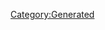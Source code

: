 {{Database/Diva/DivaInfo
 |Attr=3
 |ID=9
 |BodyId=2
 |PersonalityId=5
 |Enabled=2
 |LIOGKHIGJKN=0
 |HomeBgId=13
}}
{{DivaStat
 |Level=0
 |Life=9999
 |Soul=240
 |Vocal=180
 |Charm=180
 |Fold=60
 |Support=50
}}
{{DivaStat
 |Level=1
 |Life=9999
 |Soul=265
 |Vocal=180
 |Charm=180
 |Fold=60
 |Support=50
}}
{{DivaStat
 |Level=2
 |Life=9999
 |Soul=265
 |Vocal=200
 |Charm=180
 |Fold=60
 |Support=50
}}
{{DivaStat
 |Level=3
 |Life=9999
 |Soul=265
 |Vocal=200
 |Charm=200
 |Fold=60
 |Support=50
}}
{{DivaStat
 |Level=4
 |Life=9999
 |Soul=290
 |Vocal=200
 |Charm=200
 |Fold=60
 |Support=50
}}
{{DivaStat
 |Level=5
 |Life=9999
 |Soul=290
 |Vocal=220
 |Charm=200
 |Fold=60
 |Support=50
}}
{{DivaStat
 |Level=6
 |Life=9999
 |Soul=290
 |Vocal=220
 |Charm=220
 |Fold=60
 |Support=50
}}
{{DivaStat
 |Level=7
 |Life=9999
 |Soul=315
 |Vocal=220
 |Charm=220
 |Fold=60
 |Support=50
}}
{{DivaStat
 |Level=8
 |Life=9999
 |Soul=315
 |Vocal=240
 |Charm=220
 |Fold=60
 |Support=50
}}
{{DivaStat
 |Level=9
 |Life=9999
 |Soul=315
 |Vocal=240
 |Charm=240
 |Fold=60
 |Support=50
}}
{{DivaStat
 |Level=10
 |Life=9999
 |Soul=340
 |Vocal=240
 |Charm=240
 |Fold=60
 |Support=50
}}
{{DivaStat
 |Level=11
 |Life=9999
 |Soul=340
 |Vocal=260
 |Charm=240
 |Fold=60
 |Support=50
}}
{{DivaStat
 |Level=12
 |Life=9999
 |Soul=340
 |Vocal=260
 |Charm=260
 |Fold=60
 |Support=50
}}
{{DivaStat
 |Level=13
 |Life=9999
 |Soul=365
 |Vocal=260
 |Charm=260
 |Fold=60
 |Support=50
}}
{{DivaStat
 |Level=14
 |Life=9999
 |Soul=365
 |Vocal=280
 |Charm=260
 |Fold=60
 |Support=50
}}
{{DivaStat
 |Level=15
 |Life=9999
 |Soul=365
 |Vocal=280
 |Charm=280
 |Fold=60
 |Support=50
}}
{{DivaStat
 |Level=16
 |Life=9999
 |Soul=390
 |Vocal=280
 |Charm=280
 |Fold=60
 |Support=50
}}
{{DivaStat
 |Level=17
 |Life=9999
 |Soul=390
 |Vocal=300
 |Charm=280
 |Fold=60
 |Support=50
}}
{{DivaStat
 |Level=18
 |Life=9999
 |Soul=390
 |Vocal=300
 |Charm=300
 |Fold=60
 |Support=50
}}
{{DivaStat
 |Level=19
 |Life=9999
 |Soul=415
 |Vocal=300
 |Charm=300
 |Fold=60
 |Support=50
}}
{{DivaStat
 |Level=20
 |Life=9999
 |Soul=415
 |Vocal=320
 |Charm=300
 |Fold=60
 |Support=50
}}
{{DivaStat
 |Level=21
 |Life=9999
 |Soul=415
 |Vocal=320
 |Charm=320
 |Fold=60
 |Support=50
}}
{{DivaStat
 |Level=22
 |Life=9999
 |Soul=440
 |Vocal=320
 |Charm=320
 |Fold=60
 |Support=50
}}
{{DivaStat
 |Level=23
 |Life=9999
 |Soul=440
 |Vocal=340
 |Charm=320
 |Fold=60
 |Support=50
}}
{{DivaStat
 |Level=24
 |Life=9999
 |Soul=440
 |Vocal=340
 |Charm=340
 |Fold=60
 |Support=50
}}
{{DivaStat
 |Level=25
 |Life=9999
 |Soul=465
 |Vocal=340
 |Charm=340
 |Fold=60
 |Support=50
}}
{{DivaStat
 |Level=26
 |Life=9999
 |Soul=465
 |Vocal=360
 |Charm=340
 |Fold=60
 |Support=50
}}
{{DivaStat
 |Level=27
 |Life=9999
 |Soul=465
 |Vocal=360
 |Charm=360
 |Fold=60
 |Support=50
}}
{{DivaStat
 |Level=28
 |Life=9999
 |Soul=490
 |Vocal=360
 |Charm=360
 |Fold=60
 |Support=50
}}
{{DivaStat
 |Level=29
 |Life=9999
 |Soul=490
 |Vocal=380
 |Charm=360
 |Fold=60
 |Support=50
}}
{{DivaStat
 |Level=30
 |Life=9999
 |Soul=490
 |Vocal=380
 |Charm=380
 |Fold=60
 |Support=50
}}
{{DivaStat
 |Level=31
 |Life=9999
 |Soul=515
 |Vocal=380
 |Charm=380
 |Fold=60
 |Support=50
}}
{{DivaStat
 |Level=32
 |Life=9999
 |Soul=515
 |Vocal=400
 |Charm=380
 |Fold=60
 |Support=50
}}
{{DivaStat
 |Level=33
 |Life=9999
 |Soul=515
 |Vocal=400
 |Charm=400
 |Fold=60
 |Support=50
}}
{{DivaStat
 |Level=34
 |Life=9999
 |Soul=540
 |Vocal=400
 |Charm=400
 |Fold=60
 |Support=50
}}
{{DivaStat
 |Level=35
 |Life=9999
 |Soul=540
 |Vocal=420
 |Charm=400
 |Fold=60
 |Support=50
}}
{{DivaStat
 |Level=36
 |Life=9999
 |Soul=540
 |Vocal=420
 |Charm=420
 |Fold=60
 |Support=50
}}
{{DivaStat
 |Level=37
 |Life=9999
 |Soul=565
 |Vocal=420
 |Charm=420
 |Fold=60
 |Support=50
}}
{{DivaStat
 |Level=38
 |Life=9999
 |Soul=565
 |Vocal=440
 |Charm=420
 |Fold=60
 |Support=50
}}
{{DivaStat
 |Level=39
 |Life=9999
 |Soul=565
 |Vocal=440
 |Charm=440
 |Fold=60
 |Support=50
}}
{{DivaStat
 |Level=40
 |Life=9999
 |Soul=590
 |Vocal=440
 |Charm=440
 |Fold=60
 |Support=50
}}
{{DivaStat
 |Level=41
 |Life=9999
 |Soul=590
 |Vocal=460
 |Charm=440
 |Fold=60
 |Support=50
}}
{{DivaStat
 |Level=42
 |Life=9999
 |Soul=590
 |Vocal=460
 |Charm=460
 |Fold=60
 |Support=50
}}
{{DivaStat
 |Level=43
 |Life=9999
 |Soul=615
 |Vocal=460
 |Charm=460
 |Fold=60
 |Support=50
}}
{{DivaStat
 |Level=44
 |Life=9999
 |Soul=615
 |Vocal=480
 |Charm=460
 |Fold=60
 |Support=50
}}
{{DivaStat
 |Level=45
 |Life=9999
 |Soul=615
 |Vocal=480
 |Charm=480
 |Fold=60
 |Support=50
}}
{{DivaStat
 |Level=46
 |Life=9999
 |Soul=640
 |Vocal=480
 |Charm=480
 |Fold=60
 |Support=50
}}
{{DivaStat
 |Level=47
 |Life=9999
 |Soul=640
 |Vocal=500
 |Charm=480
 |Fold=60
 |Support=50
}}
{{DivaStat
 |Level=48
 |Life=9999
 |Soul=640
 |Vocal=500
 |Charm=500
 |Fold=60
 |Support=50
}}
{{DivaStat
 |Level=49
 |Life=9999
 |Soul=665
 |Vocal=500
 |Charm=500
 |Fold=60
 |Support=50
}}
{{DivaStat
 |Level=50
 |Life=9999
 |Soul=665
 |Vocal=520
 |Charm=500
 |Fold=60
 |Support=50
}}
{{DivaStat
 |Level=51
 |Life=9999
 |Soul=665
 |Vocal=520
 |Charm=520
 |Fold=60
 |Support=50
}}
{{DivaStat
 |Level=52
 |Life=9999
 |Soul=690
 |Vocal=520
 |Charm=520
 |Fold=60
 |Support=50
}}
{{DivaStat
 |Level=53
 |Life=9999
 |Soul=690
 |Vocal=540
 |Charm=520
 |Fold=60
 |Support=50
}}
{{DivaStat
 |Level=54
 |Life=9999
 |Soul=690
 |Vocal=540
 |Charm=540
 |Fold=60
 |Support=50
}}
{{DivaStat
 |Level=55
 |Life=9999
 |Soul=715
 |Vocal=540
 |Charm=540
 |Fold=60
 |Support=50
}}
{{DivaStat
 |Level=56
 |Life=9999
 |Soul=715
 |Vocal=560
 |Charm=540
 |Fold=60
 |Support=50
}}
{{DivaStat
 |Level=57
 |Life=9999
 |Soul=715
 |Vocal=560
 |Charm=560
 |Fold=60
 |Support=50
}}
{{DivaStat
 |Level=58
 |Life=9999
 |Soul=740
 |Vocal=560
 |Charm=560
 |Fold=60
 |Support=50
}}
{{DivaStat
 |Level=59
 |Life=9999
 |Soul=740
 |Vocal=580
 |Charm=560
 |Fold=60
 |Support=50
}}
{{DivaStat
 |Level=60
 |Life=9999
 |Soul=740
 |Vocal=580
 |Charm=580
 |Fold=60
 |Support=50
}}
{{DivaStat
 |Level=61
 |Life=9999
 |Soul=765
 |Vocal=580
 |Charm=580
 |Fold=60
 |Support=50
}}
{{DivaStat
 |Level=62
 |Life=9999
 |Soul=765
 |Vocal=600
 |Charm=580
 |Fold=60
 |Support=50
}}
{{DivaStat
 |Level=63
 |Life=9999
 |Soul=765
 |Vocal=600
 |Charm=600
 |Fold=60
 |Support=50
}}
{{DivaStat
 |Level=64
 |Life=9999
 |Soul=790
 |Vocal=600
 |Charm=600
 |Fold=60
 |Support=50
}}
{{DivaStat
 |Level=65
 |Life=9999
 |Soul=790
 |Vocal=620
 |Charm=600
 |Fold=60
 |Support=50
}}
{{DivaStat
 |Level=66
 |Life=9999
 |Soul=790
 |Vocal=620
 |Charm=620
 |Fold=60
 |Support=50
}}
{{DivaStat
 |Level=67
 |Life=9999
 |Soul=815
 |Vocal=620
 |Charm=620
 |Fold=60
 |Support=50
}}
{{DivaStat
 |Level=68
 |Life=9999
 |Soul=815
 |Vocal=640
 |Charm=620
 |Fold=60
 |Support=50
}}
{{DivaStat
 |Level=69
 |Life=9999
 |Soul=815
 |Vocal=640
 |Charm=640
 |Fold=60
 |Support=50
}}
{{DivaStat
 |Level=70
 |Life=9999
 |Soul=840
 |Vocal=640
 |Charm=640
 |Fold=60
 |Support=50
}}
{{DivaStat
 |Level=71
 |Life=9999
 |Soul=840
 |Vocal=660
 |Charm=640
 |Fold=60
 |Support=50
}}
{{DivaStat
 |Level=72
 |Life=9999
 |Soul=840
 |Vocal=660
 |Charm=660
 |Fold=60
 |Support=50
}}
{{DivaStat
 |Level=73
 |Life=9999
 |Soul=865
 |Vocal=660
 |Charm=660
 |Fold=60
 |Support=50
}}
{{DivaStat
 |Level=74
 |Life=9999
 |Soul=865
 |Vocal=680
 |Charm=660
 |Fold=60
 |Support=50
}}
{{DivaStat
 |Level=75
 |Life=9999
 |Soul=865
 |Vocal=680
 |Charm=680
 |Fold=60
 |Support=50
}}
{{DivaStat
 |Level=76
 |Life=9999
 |Soul=890
 |Vocal=680
 |Charm=680
 |Fold=60
 |Support=50
}}
{{DivaStat
 |Level=77
 |Life=9999
 |Soul=890
 |Vocal=700
 |Charm=680
 |Fold=60
 |Support=50
}}
{{DivaStat
 |Level=78
 |Life=9999
 |Soul=890
 |Vocal=700
 |Charm=700
 |Fold=60
 |Support=50
}}
{{DivaStat
 |Level=79
 |Life=9999
 |Soul=915
 |Vocal=700
 |Charm=700
 |Fold=60
 |Support=50
}}
{{DivaStat
 |Level=80
 |Life=9999
 |Soul=915
 |Vocal=720
 |Charm=700
 |Fold=60
 |Support=50
}}
{{DivaStat
 |Level=81
 |Life=9999
 |Soul=915
 |Vocal=720
 |Charm=720
 |Fold=60
 |Support=50
}}
{{DivaStat
 |Level=82
 |Life=9999
 |Soul=940
 |Vocal=720
 |Charm=720
 |Fold=60
 |Support=50
}}
{{DivaStat
 |Level=83
 |Life=9999
 |Soul=940
 |Vocal=740
 |Charm=720
 |Fold=60
 |Support=50
}}
{{DivaStat
 |Level=84
 |Life=9999
 |Soul=940
 |Vocal=740
 |Charm=740
 |Fold=60
 |Support=50
}}
{{DivaStat
 |Level=85
 |Life=9999
 |Soul=965
 |Vocal=740
 |Charm=740
 |Fold=60
 |Support=50
}}
{{DivaStat
 |Level=86
 |Life=9999
 |Soul=965
 |Vocal=760
 |Charm=740
 |Fold=60
 |Support=50
}}
{{DivaStat
 |Level=87
 |Life=9999
 |Soul=965
 |Vocal=760
 |Charm=760
 |Fold=60
 |Support=50
}}
{{DivaStat
 |Level=88
 |Life=9999
 |Soul=990
 |Vocal=760
 |Charm=760
 |Fold=60
 |Support=50
}}
{{DivaStat
 |Level=89
 |Life=9999
 |Soul=990
 |Vocal=780
 |Charm=760
 |Fold=60
 |Support=50
}}
{{DivaStat
 |Level=90
 |Life=9999
 |Soul=990
 |Vocal=780
 |Charm=780
 |Fold=60
 |Support=50
}}
{{DivaStat
 |Level=91
 |Life=9999
 |Soul=1015
 |Vocal=780
 |Charm=780
 |Fold=60
 |Support=50
}}
{{DivaStat
 |Level=92
 |Life=9999
 |Soul=1015
 |Vocal=800
 |Charm=780
 |Fold=60
 |Support=50
}}
{{DivaStat
 |Level=93
 |Life=9999
 |Soul=1015
 |Vocal=800
 |Charm=800
 |Fold=60
 |Support=50
}}
{{DivaStat
 |Level=94
 |Life=9999
 |Soul=1040
 |Vocal=800
 |Charm=800
 |Fold=60
 |Support=50
}}
{{DivaStat
 |Level=95
 |Life=9999
 |Soul=1040
 |Vocal=820
 |Charm=800
 |Fold=60
 |Support=50
}}
{{DivaStat
 |Level=96
 |Life=9999
 |Soul=1040
 |Vocal=820
 |Charm=820
 |Fold=60
 |Support=50
}}
{{DivaStat
 |Level=97
 |Life=9999
 |Soul=1065
 |Vocal=820
 |Charm=820
 |Fold=60
 |Support=50
}}
{{DivaStat
 |Level=98
 |Life=9999
 |Soul=1065
 |Vocal=840
 |Charm=820
 |Fold=60
 |Support=50
}}
{{DivaStat
 |Level=99
 |Life=9999
 |Soul=1065
 |Vocal=840
 |Charm=840
 |Fold=60
 |Support=50
}}
{{DivaStat
 |Level=100
 |Life=9999
 |Soul=1090
 |Vocal=840
 |Charm=840
 |Fold=60
 |Support=50
}}
{{DivaStat
 |Level=101
 |Life=9999
 |Soul=1090
 |Vocal=860
 |Charm=840
 |Fold=60
 |Support=50
}}
{{DivaStat
 |Level=102
 |Life=9999
 |Soul=1090
 |Vocal=860
 |Charm=860
 |Fold=60
 |Support=50
}}
{{DivaStat
 |Level=103
 |Life=9999
 |Soul=1115
 |Vocal=860
 |Charm=860
 |Fold=60
 |Support=50
}}
{{DivaStat
 |Level=104
 |Life=9999
 |Soul=1115
 |Vocal=880
 |Charm=860
 |Fold=60
 |Support=50
}}
{{DivaStat
 |Level=105
 |Life=9999
 |Soul=1115
 |Vocal=880
 |Charm=880
 |Fold=60
 |Support=50
}}
{{DivaStat
 |Level=106
 |Life=9999
 |Soul=1140
 |Vocal=880
 |Charm=880
 |Fold=60
 |Support=50
}}
{{DivaStat
 |Level=107
 |Life=9999
 |Soul=1140
 |Vocal=900
 |Charm=880
 |Fold=60
 |Support=50
}}
{{DivaStat
 |Level=108
 |Life=9999
 |Soul=1140
 |Vocal=900
 |Charm=900
 |Fold=60
 |Support=50
}}
{{DivaStat
 |Level=109
 |Life=9999
 |Soul=1165
 |Vocal=900
 |Charm=900
 |Fold=60
 |Support=50
}}
{{DivaStat
 |Level=110
 |Life=9999
 |Soul=1165
 |Vocal=920
 |Charm=900
 |Fold=60
 |Support=50
}}
{{DivaStat
 |Level=111
 |Life=9999
 |Soul=1165
 |Vocal=920
 |Charm=920
 |Fold=60
 |Support=50
}}
{{DivaStat
 |Level=112
 |Life=9999
 |Soul=1190
 |Vocal=920
 |Charm=920
 |Fold=60
 |Support=50
}}
{{DivaStat
 |Level=113
 |Life=9999
 |Soul=1190
 |Vocal=940
 |Charm=920
 |Fold=60
 |Support=50
}}
{{DivaStat
 |Level=114
 |Life=9999
 |Soul=1190
 |Vocal=940
 |Charm=940
 |Fold=60
 |Support=50
}}
{{DivaStat
 |Level=115
 |Life=9999
 |Soul=1215
 |Vocal=940
 |Charm=940
 |Fold=60
 |Support=50
}}
{{DivaStat
 |Level=116
 |Life=9999
 |Soul=1215
 |Vocal=960
 |Charm=940
 |Fold=60
 |Support=50
}}
{{DivaStat
 |Level=117
 |Life=9999
 |Soul=1215
 |Vocal=960
 |Charm=960
 |Fold=60
 |Support=50
}}
{{DivaStat
 |Level=118
 |Life=9999
 |Soul=1240
 |Vocal=960
 |Charm=960
 |Fold=60
 |Support=50
}}
{{DivaStat
 |Level=119
 |Life=9999
 |Soul=1240
 |Vocal=980
 |Charm=960
 |Fold=60
 |Support=50
}}
{{DivaStat
 |Level=120
 |Life=9999
 |Soul=1240
 |Vocal=980
 |Charm=980
 |Fold=60
 |Support=50
}}
[[Category:Generated]]
